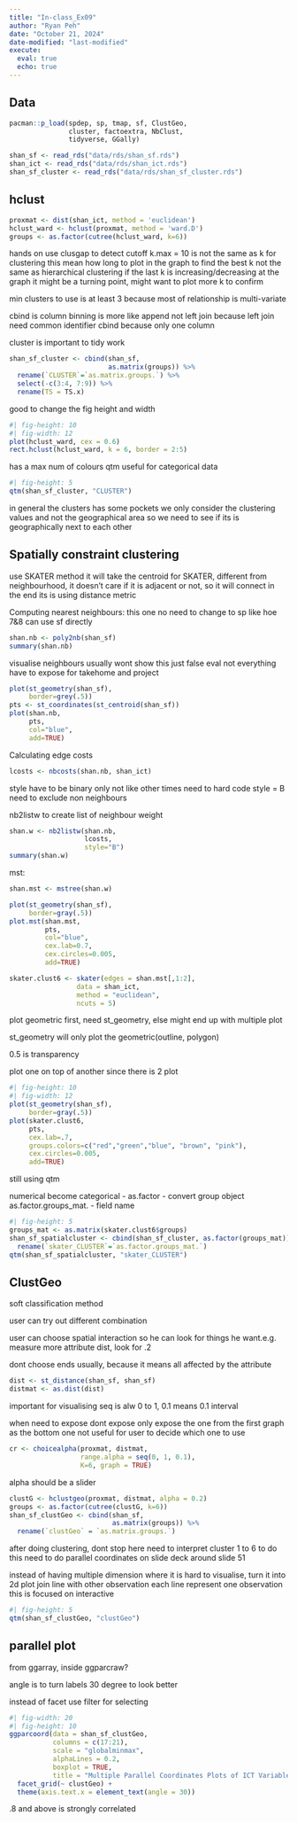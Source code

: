 ---
title: "In-class_Ex09"
author: "Ryan Peh"
date: "October 21, 2024"
date-modified: "last-modified"
execute: 
  eval: true
  echo: true
---

## Data

```{r}
pacman::p_load(spdep, sp, tmap, sf, ClustGeo, 
               cluster, factoextra, NbClust,
               tidyverse, GGally)
```

```{r}
shan_sf <- read_rds("data/rds/shan_sf.rds")
shan_ict <- read_rds("data/rds/shan_ict.rds")
shan_sf_cluster <- read_rds("data/rds/shan_sf_cluster.rds")
```

## hclust

```{r}
proxmat <- dist(shan_ict, method = 'euclidean')
hclust_ward <- hclust(proxmat, method = 'ward.D')
groups <- as.factor(cutree(hclust_ward, k=6))
```

hands on use clusgap to detect cutoff k.max = 10 is not the same as k for clustering this mean how long to plot in the graph to find the best k not the same as hierarchical clustering if the last k is increasing/decreasing at the graph it might be a turning point, might want to plot more k to confirm

min clusters to use is at least 3 because most of relationship is multi-variate

cbind is column binning is more like append not left join because left join need common identifier cbind because only one column

cluster is important to tidy work

```{r}
shan_sf_cluster <- cbind(shan_sf, 
                         as.matrix(groups)) %>%
  rename(`CLUSTER`=`as.matrix.groups.`) %>%
  select(-c(3:4, 7:9)) %>%
  rename(TS = TS.x)
```

good to change the fig height and width

```{r}
#| fig-height: 10
#| fig-width: 12
plot(hclust_ward, cex = 0.6)
rect.hclust(hclust_ward, k = 6, border = 2:5)
```

has a max num of colours qtm useful for categorical data

```{r}
#| fig-height: 5
qtm(shan_sf_cluster, "CLUSTER")
```

in general the clusters has some pockets we only consider the clustering values and not the geographical area so we need to see if its is geographically next to each other

## Spatially constraint clustering

use SKATER method it will take the centroid for SKATER, different from neighbourhood, it doesn't care if it is adjacent or not, so it will connect in the end its is using distance metric

Computing nearest neighbours: this one no need to change to sp like hoe 7&8 can use sf directly

```{r}
shan.nb <- poly2nb(shan_sf)
summary(shan.nb)
```

visualise neighbours usually wont show this just false eval not everything have to expose for takehome and project

```{r}
plot(st_geometry(shan_sf), 
     border=grey(.5))
pts <- st_coordinates(st_centroid(shan_sf))
plot(shan.nb, 
     pts, 
     col="blue", 
     add=TRUE)
```

Calculating edge costs

```{r}
lcosts <- nbcosts(shan.nb, shan_ict)
```

style have to be binary only not like other times need to hard code style = B need to exclude non neighbours

nb2listw to create list of neighbour weight

```{r}
shan.w <- nb2listw(shan.nb, 
                   lcosts, 
                   style="B")
summary(shan.w)
```

mst:

```{r}
shan.mst <- mstree(shan.w)
```

```{r}
plot(st_geometry(shan_sf), 
     border=gray(.5))
plot.mst(shan.mst, 
         pts, 
         col="blue", 
         cex.lab=0.7, 
         cex.circles=0.005, 
         add=TRUE)
```

```{r}
skater.clust6 <- skater(edges = shan.mst[,1:2], 
                 data = shan_ict, 
                 method = "euclidean", 
                 ncuts = 5)
```

plot geometric first, need st_geometry, else might end up with multiple plot

st_geometry will only plot the geometric(outline, polygon)

0.5 is transparency

plot one on top of another since there is 2 plot

```{r}
#| fig-height: 10
#| fig-width: 12
plot(st_geometry(shan_sf), 
     border=gray(.5))
plot(skater.clust6, 
     pts, 
     cex.lab=.7,
     groups.colors=c("red","green","blue", "brown", "pink"),
     cex.circles=0.005, 
     add=TRUE)
```

still using qtm

numerical become categorical - as.factor - convert group object as.factor.groups_mat. - field name

```{r}
#| fig-height: 5
groups_mat <- as.matrix(skater.clust6$groups)
shan_sf_spatialcluster <- cbind(shan_sf_cluster, as.factor(groups_mat)) %>%
  rename(`skater_CLUSTER`=`as.factor.groups_mat.`)
qtm(shan_sf_spatialcluster, "skater_CLUSTER")
```

## ClustGeo

soft classification method

user can try out different combination

user can choose spatial interaction so he can look for things he want.e.g. measure more attribute dist, look for .2

dont choose ends usually, because it means all affected by the attribute

```{r}
dist <- st_distance(shan_sf, shan_sf)
distmat <- as.dist(dist)
```

important for visualising seq is alw 0 to 1, 0.1 means 0.1 interval

when need to expose dont expose only expose the one from the first graph as the bottom one not useful for user to decide which one to use

```{r}
cr <- choicealpha(proxmat, distmat, 
                  range.alpha = seq(0, 1, 0.1), 
                  K=6, graph = TRUE)
```

alpha should be a slider

```{r}
clustG <- hclustgeo(proxmat, distmat, alpha = 0.2)
groups <- as.factor(cutree(clustG, k=6))
shan_sf_clustGeo <- cbind(shan_sf, 
                          as.matrix(groups)) %>%
  rename(`clustGeo` = `as.matrix.groups.`)
```

after doing clustering, dont stop here need to interpret cluster 1 to 6 to do this need to do parallel coordinates on slide deck around slide 51

instead of having multiple dimension where it is hard to visualise, turn it into 2d plot join line with other observation each line represent one observation this is focused on interactive

```{r}
#| fig-height: 5
qtm(shan_sf_clustGeo, "clustGeo")
```

## parallel plot

from ggarray, inside ggparcraw?

angle is to turn labels 30 degree to look better

instead of facet use filter for selecting

```{r}
#| fig-width: 20
#| fig-height: 10
ggparcoord(data = shan_sf_clustGeo, 
           columns = c(17:21), 
           scale = "globalminmax",
           alphaLines = 0.2,
           boxplot = TRUE, 
           title = "Multiple Parallel Coordinates Plots of ICT Variables by Cluster") +
  facet_grid(~ clustGeo) + 
  theme(axis.text.x = element_text(angle = 30))
```

.8 and above is strongly correlated
